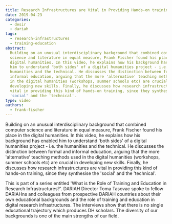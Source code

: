 ```yaml
---
title: Research Infrastructures are Vital in Providing Hands-on training
date: 2019-04-23
categories:
  - desir
  - dariah
tags:
  - research-infrastructures
  - training-education
abstract:
  Building on an unusual interdisciplinary background that combined computer
  science and literature in equal measure, Frank Fischer found his place in the
  digital humanities. In this video, he explains how his background has enabled
  him to understand 'both sides' of a digital humanities project - i.e. the
  humanities and the technical. He discusses the distinction between formal and
  informal education, arguing that the more 'alternative' teaching methods used
  in the digital humanities (workshops, summer schools etc) are crucial in
  developing new skills. Finally, he discusses how research infrastructures are
  vital in providing this kind of hands-on training, since they synthesise the
  'social' and the 'technical'.
type: video
authors:
  - frank-fischer
---
```


Building on an unusual interdisciplinary background that combined computer
science and literature in equal measure, Frank Fischer found his place in the
digital humanities. In this video, he explains how his background has enabled
him to understand 'both sides' of a digital humanities project - i.e. the
humanities and the technical. He discusses the distinction between formal and
informal education, arguing that the more 'alternative' teaching methods used in
the digital humanities (workshops, summer schools etc) are crucial in developing
new skills. Finally, he discusses how research infrastructures are vital in
providing this kind of hands-on training, since they synthesise the 'social' and
the 'technical'.

This is part of a series entitled 'What is the Role of Training and Education in
Research Infrastructures?'. DARIAH Director Toma Tasovac spoke to fellow
DARIAHns and colleagues from prospective DARIAH countries about their own
educational backgrounds and the role of training and education in digital
research infrastructures. The interviews show that there is no single
educational trajectory which produces DH scholars. The diversity of our
backgrounds is one of the main strengths of our field.

<VideoCard
  title="Research Infrastructures are Vital in Providing Hands-on Training"
  id="soL0itkLYpk"
  image="images/fischer-training.png"
/>
